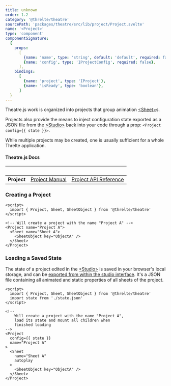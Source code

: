 ```yaml
---
title: unknown
order: 1.2
category: '@threlte/theatre'
sourcePath: 'packages/theatre/src/lib/project/Project.svelte'
name: '<Project>'
type: 'component'
componentSignature:
  {
    props:
      [
        {name: 'name', type: 'string', default: 'default', required: false},
        {name: 'config', type: 'IProjectConfig', required: false},
      ],
	bindings:
	  [
	    {name: 'project', type: 'IProject'},
		{name: 'isReady', type: 'boolean'},
	  ]
  }
---
```


Theatre.js work is organized into projects that group animation [\<Sheet\>](./sheet)s.

Projects also provide the means to inject configuration state exported as a JSON file from the [\<Studio\>](./studio) back into your code through a prop: `<Project config={{ state }}>`.

While multiple projects may be created, one is usually sufficient for a whole Threlte application.

#### Theatre.js Docs

| &nbsp;      | &nbsp;                                                                  | &nbsp;                                                                          |
| ----------- | ----------------------------------------------------------------------- | ------------------------------------------------------------------------------- |
| **Project** | [Project Manual](https://www.theatrejs.com/docs/latest/manual/projects) | [Project API Reference](https://www.theatrejs.com/docs/latest/api/core#project) |

### Creating a Project

```svelte
<script>
  import { Project, Sheet, SheetObject } from '@threlte/theatre'
</script>

<!-- Will create a project with the name "Project A" -->
<Project name="Project A">
  <Sheet name="Sheet A">
    <SheetObject key="ObjectA" />
  </Sheet>
</Project>
```

### Loading a Saved State

The state of a project edited in the [\<Studio\>](./studio) is saved in your browser's local storage, and can be [exported from within the studio interface](https://www.theatrejs.com/docs/latest/manual/projects#state). It's a JSON file containing all animated and static properties of all sheets of the project.

```svelte
<script>
  import { Project, Sheet, SheetObject } from '@threlte/theatre'
  import state from './state.json'
</script>

<!--
	Will create a project with the name "Project A",
	load its state and mount all children when
	finished loading
-->
<Project
  config={{ state }}
  name="Project A"
>
  <Sheet
    name="Sheet A"
    autoplay
  >
    <SheetObject key="ObjectA" />
  </Sheet>
</Project>
```
